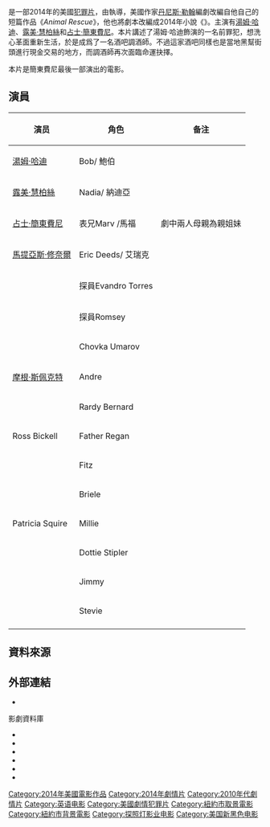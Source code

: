 {{noteTA
|G1=Show
|G2=Movie
|1=zh-hk:露美·慧柏絲;zh-hant:歐蜜·瑞佩斯;zh-cn:劳米·拉佩斯;
|2=zh-cn:汤姆·哈迪;zh-hk:湯·夏迪;zh-tw:湯姆·哈迪;
|3=zh-tw:詹姆斯; zh-hk:占士; zh-cn:詹姆斯;
|4=zh-tw:甘多費尼; zh-hk:簡東費尼; zh-cn:甘多菲尼;
|5=zh-cn:危险藏匿;zh-tw:錢藏凶機;zh-hk:落格風暴;
|6=zh-hk:米高·羅斯金;zh-tw:米榭·侯斯康;zh-cn:迈克·诺斯卡;
}}
{{Infobox film
| name           = 錢藏凶機
| original_name  = ''{{lang|en|The Drop}}''
| image          = The Drop Poster.jpg
| caption        = 英國電影海報
| director       = {{link-en|米高·羅斯金|Michaël R. Roskam}}<ref name="atmovie-faen41600196"/><ref name="kingnet-1414373774"/><ref name="hk-yahoo-24975"/>
| producer       = {{tsl|en|Peter Chernin|彼得·切寧|-{zh-cn:彼得·切尔宁;zh-tw:彼得·切寧;}-}}（ 前[[新聞集團|新聞集團]]主席）<br />迪倫·克拉克（{{lang|en|Dylan Clark}}）<br />麥可·拉羅卡（{{lang|en|Mike Larocca}}）<ref name="atmovie-faen41600196-about">{{cite web|url= http://app.atmovies.com.tw/movie/movie.cfm?action=extend&exid=faen4160019605|title= 關於電影：錢藏凶機The Drop|publisher= @movie[[開眼電影網|開眼電影網]]|access-date= 2015-03-03|archive-date= 2016-03-06|archive-url= https://web.archive.org/web/20160306200931/http://app.atmovies.com.tw/movie/movie.cfm?action=extend&exid=faen4160019605|dead-url= no}}</ref>
| writer         = [[丹尼斯·勒翰|丹尼斯·勒翰]]
| based_on       = {{Based on|''Animal Rescue''|[[丹尼斯·勒翰|丹尼斯·勒翰]]}}<ref name="atmovie-faen41600196-about"/>
| starring       = [[湯姆·哈迪|湯姆·哈迪]]<br />[[露美·慧柏絲|露美·慧柏絲]]<br />[[占士·簡東費尼|占士·簡東費尼]]<br />[[馬提亞斯·修奈爾|馬提亞斯·修奈爾]]<ref name="atmovie-faen41600196-about"/><ref name="atmovie-faen41600196-cast"/>
| music          = [[馬可·貝爾崔米|馬可·貝爾崔米]]<ref name="atmovie-faen41600196-about"/><ref>{{cite news |url=http://filmmusicreporter.com/2014/03/07/marco-beltrami-takes-over-scoring-duties-on-michael-r-roskams-the-drop |title=Marco Beltrami Takes Over Scoring Duties on Michael R. Roskam's ''The Drop'' |date=March 8, 2014 |language=en |accessdate=2015-03-03 |archive-date=2021-02-25 |archive-url=https://web.archive.org/web/20210225170526/http://filmmusicreporter.com/2014/03/07/marco-beltrami-takes-over-scoring-duties-on-michael-r-roskams-the-drop/ |dead-url=no }}</ref>
| cinematography = 尼可拉斯·卡拉卡薩尼斯（{{lang|en|Nicolas Karakatsanis}}）
| editing        = {{link-en|克里斯多福·泰勒夫森|Christopher Tellefsen}}
| studio         = -{zh-cn:切尔宁;zh-tw:切寧;}-製片公司（{{lang|en|Chernin Entertainment}}
| distributor    = [[福克斯探照灯影业|福克斯探照灯影业]]<ref name="atmovie-faen41600196-about"/>
| released       = {{Film date|2014|9|12|美國、加拿大}}<ref name="Variety">{{cite web |url=http://variety.com/2014/film/news/tiff-toronto-intl-film-festival-gala-special-presentations-1201266480 |title=Toronto Film Festival Lineup |accessdate=July 22, 2014 |work=Variety.com |language=en |archive-date=2021-05-18 |archive-url=https://web.archive.org/web/20210518175300/https://variety.com/2014/film/news/tiff-toronto-intl-film-festival-gala-special-presentations-1201266480/ |dead-url=no }}</ref><br/>{{Film date|2014|10|16|新加坡}}<br/>{{Film date|2014|11|12|香港、馬來西亞}}<ref name="hk-yahoo-24975"/><br/>{{Film date|2014|11|21|臺灣}}<sub>（僅有3廳）</sub><ref name="atmovie-faen41600196">{{cite web|url= http://www.atmovies.com.tw/movie/faen41600196/|title= 錢藏凶機The Drop|publisher= @movie[[開眼電影網|開眼電影網]]|access-date= 2015-03-03|archive-date= 2016-03-04|archive-url= https://web.archive.org/web/20160304123458/http://www.atmovies.com.tw/movie/faen41600196/|dead-url= no}}</ref><ref name="kingnet-1414373774">{{cite web |url= http://movie.kingnet.com.tw/search/index.html?act=movie&r=1414373774 |title= 錢藏凶機The Drop |publisher= 金明國際 |work= @KingNet影音台 |deadurl= yes |archiveurl= https://web.archive.org/web/20111026202755/http://movie.kingnet.com.tw/search/index.html?act=movie |archivedate= 2011-10-26 }}</ref>
| runtime        = {{convert|106| minutes|h}}<ref>{{cite web |url=http://www.imdb.com/title/tt1600196 |title=''The Drop'' (2014) |work=IMDb |publisher=Amazon.com |accessdate=February 11, 2015 |language=en |archive-date=2021-05-09 |archive-url=https://web.archive.org/web/20210509014511/https://www.imdb.com/title/tt1600196/ |dead-url=no }}</ref>
| country        = {{USA}}
| language       = [[英語|英語]]
| budget         = 1,260萬美元<ref>{{cite web |url=http://deadline.com/2014/09/box-office-guardians-soars-over-300m-no-good-deed-solid-no-1-dolphin-tale-swims-to-no-2-833891 |title=Box Office: ''Guardians'' $300M+; ''No Good Deed'' No. 1; ''Dolphin'' No. 2 |date=September 15, 2014 |work=Deadline.com |accessdate=October 2, 2014 |language=en |archive-date=2021-02-11 |archive-url=https://web.archive.org/web/20210211212104/https://deadline.com/2014/09/box-office-guardians-soars-over-300m-no-good-deed-solid-no-1-dolphin-tale-swims-to-no-2-833891/ |dead-url=no }}</ref>
| gross          = 1,870萬美元<ref name="BOM">{{cite web |title=''The Drop'' (2014) |work=Box Office Mojo |publisher=IMDb |url=http://www.boxofficemojo.com/movies/?id=drop.htm |date=September 12, 2014 |accessdate=November 20, 2014 |language=en |archive-date=2017-09-07 |archive-url=https://web.archive.org/web/20170907100145/http://www.boxofficemojo.com/movies/?id=drop.htm |dead-url=no }}</ref><ref name="atmovie-faen41600196"/>
| cn_name        = 危险藏匿
| hk_name        = 落格風暴<ref name="hk-yahoo-24975">{{cite web|url= https://hk.movies.yahoo.net/movie/details/24975-%E8%90%BD%E6%A0%BC%E9%A2%A8%E6%9A%B4|title= 落格風暴The Drop|publisher= Yahoo[[雅虎香港|雅虎香港]]|access-date= 2015-03-03|archive-date= 2015-04-03|archive-url= https://web.archive.org/web/20150403135150/https://hk.movies.yahoo.net/movie/details/24975-%E8%90%BD%E6%A0%BC%E9%A2%A8%E6%9A%B4|dead-url= no}}</ref>
| tw_name        = 錢藏凶機<ref name="atmovie-faen41600196"/><ref name="kingnet-1414373774"/>
}}
{{作品名稱|name=The Drop|tw=錢藏凶機|cn=危险藏匿|hk=落格風暴}}是一部2014年的美國[[犯罪片|犯罪片]]，由{{link-en|米高·羅斯金|Michaël R. Roskam}}執導，美國作家[[丹尼斯·勒翰|丹尼斯·勒翰]]編劇改編自他自己的短篇作品《''Animal Rescue''》，他也將劇本改編成2014年小說《''{{link-en|The Drop (Lehane novel)|The Drop (Lehane novel)|The Drop}}''》。主演有[[湯姆·哈迪|湯姆·哈迪]]、[[露美·慧柏絲|露美·慧柏絲]]和[[占士·簡東費尼|占士·簡東費尼]]。本片講述了湯姆·哈迪飾演的一名前罪犯，想洗心革面重新生活，於是成爲了一名酒吧調酒師。不過這家酒吧同樣也是當地黑幫街頭進行現金交易的地方，而調酒師再次面臨命運抉擇。

本片是簡東費尼最後一部演出的電影。

== 演員 ==
{| class="wikitable"
!演员
!角色
!备注
|-
| [[湯姆·哈迪|湯姆·哈迪]]
| Bob/ 鮑伯
|
|-
| [[露美·慧柏絲|露美·慧柏絲]]
| Nadia/ 納迪亞
|
|-
| [[占士·簡東費尼|占士·簡東費尼]] 
| 表兄Marv /馬福
| 劇中兩人母親為親姐妹
|-
| [[馬提亞斯·修奈爾|馬提亞斯·修奈爾]]
| Eric Deeds/ 艾瑞克
|
|-
| {{link-en|約翰·奧提茲|John Ortiz}}
| 探員Evandro Torres
|
|-
| {{link-en|伊莉莎白·羅德里格斯|Elizabeth Rodriguez}}
| 探員Romsey
|
|-
| {{link-en|麥可·阿洛諾夫|Michael Aronov}}
| Chovka Umarov
|
|-
| [[摩根·斯佩克特|摩根·斯佩克特]]
| Andre
|
|-
| {{link-en|麥可·艾斯波|Michael Esper}}
| Rardy Bernard
|
|-
| Ross Bickell
| Father Regan
|
|-
| {{link-en|詹姆斯·弗雷謝維爾|James Frecheville}}
| Fitz
|
|-
| {{link-en|托比亞斯·席格|Tobias Segal}}
| Briele
|
|-
| Patricia Squire
| Millie
|
|-
| {{link-en|安·道得|Ann Dowd}}
| Dottie Stipler
|
|-
| {{link-en|克里斯·沙利文|Chris Sullivan (actor)}}
| Jimmy
|
|-
| {{link-en|傑瑞米·鮑勃|Jeremy Bobb}}
| Stevie
|
|-
|}

== 資料來源 ==
{{reflist|2}}

== 外部連結 ==
* {{Official|http://www.thedrop-movie.com/}}

;影劇資料庫
* {{IMDb title|1600196}}
* {{Rotten Tomatoes|the_drop}}
* {{Metacritic film|the-drop}}
* {{Mojo title|drop}}
* {{douban}}
* {{mtime|193430}}

[[Category:2014年美國電影作品|Category:2014年美國電影作品]]
[[Category:2014年劇情片|Category:2014年劇情片]]
[[Category:2010年代劇情片|Category:2010年代劇情片]]
[[Category:英语电影|Category:英语电影]]
[[Category:美國劇情犯罪片|Category:美國劇情犯罪片]]
[[Category:紐約市取景電影|Category:紐約市取景電影]]
[[Category:紐約市背景電影|Category:紐約市背景電影]]
[[Category:探照灯影业电影|Category:探照灯影业电影]]
[[Category:美国新黑色电影|Category:美国新黑色电影]]